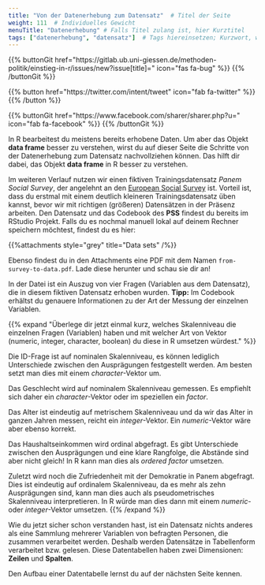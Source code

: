 ```yaml
---
title: "Von der Datenerhebung zum Datensatz"  # Titel der Seite
weight: 111  # Individuelles Gewicht 
menuTitle: "Datenerhebung" # Falls Titel zulang ist, hier Kurztitel
tags: ["datenerhebung", "datensatz"]  # Tags hiereinsetzen; Kurzwort, was auf der Seite passsiert
---
```


{{% buttonGit href=\"https\:\/\/gitlab.ub.uni-giessen.de\/methoden-politik\/einstieg-in-r\/issues\/new?issue[title]=\" icon=\"fas fa-bug\" %}} {{% /buttonGit %}} 

{{% button href=\"https\:\/\/twitter.com\/intent\/tweet\" icon=\"fab fa-twitter\" %}} {{% /button %}}

{{% buttonGit href=\"https\:\/\/www.facebook.com\/sharer\/sharer.php?u=\" icon=\"fab fa-facebook\" %}} {{% /buttonGit %}}

In R bearbeitest du meistens bereits erhobene Daten. Um aber das Objekt **data frame** besser zu verstehen, wirst du auf dieser Seite die Schritte von der Datenerhebung zum Datensatz nachvollziehen können. Das hilft dir dabei, das Objekt **data frame** in R besser zu verstehen. 

Im weiteren Verlauf nutzen wir einen fiktiven Trainingsdatensatz *Panem Social Survey*, der angelehnt an den [European Social Survey](https://europeansocialsurvey.com) ist. Vorteil ist, dass du erstmal mit einem deutlich kleineren Trainingsdatensatz üben kannst, bevor wir mit richtigen (größeren) Datensätzen in der Präsenz arbeiten. 
Den Datensatz und das Codebook des **PSS** findest du bereits im RStudio Projekt. Falls du es nochmal manuell lokal auf deinem Rechner speichern möchtest, findest du es hier:

{{%attachments style=\"grey\" title=\"Data sets\" /%}}

Ebenso findest du in den Attachments eine PDF mit dem Namen `from-survey-to-data.pdf`. Lade diese herunter und schau sie dir an!

In der Datei ist ein Auszug von vier Fragen (Variablen aus dem Datensatz), die in diesem fiktiven Datensatz erhoben wurden. **Tipp:** Im Codebook erhältst du genauere Informationen zu der Art der Messung der einzelnen Variablen. 

{{% expand \"Überlege dir jetzt einmal kurz, welches Skalenniveau die einzelnen Fragen (Variablen) haben und mit welcher Art von Vektor (numeric, integer, character, boolean) du diese in R umsetzen würdest.\" %}}

Die ID-Frage ist auf nominalen Skalenniveau, es können lediglich Unterschiede zwischen den Ausprägungen festgestellt werden. Am besten setzt man dies mit einem *character*-Vektor um. 

Das Geschlecht wird auf nominalem Skalenniveau gemessen. Es empfiehlt sich daher ein *character*-Vektor oder im speziellen ein *factor*. 

Das Alter ist eindeutig auf metrischem Skalenniveau und da wir das Alter in ganzen Jahren messen, reicht ein *integer*-Vektor. Ein *numeric*-Vektor wäre aber ebenso korrekt. 

Das Haushaltseinkommen wird ordinal abgefragt. Es gibt Unterschiede zwischen den Ausprägungen und eine klare Rangfolge, die Abstände sind aber nicht gleich! In R kann man dies als *ordered factor* umsetzen. 

Zuletzt wird noch die Zufriedenheit mit der Demokratie in Panem abgefragt. Dies ist eindeutig auf ordinalem Skalenniveau, da es mehr als zehn Ausprägungen sind, kann man dies auch als pseudometrisches Skalenniveau interpretieren. In R würde man dies dann mit einem *numeric*- oder *integer*-Vektor umsetzen. 
{{% /expand %}}

Wie du jetzt sicher schon verstanden hast, ist ein Datensatz nichts anderes als eine Sammlung mehrerer Variablen von befragten Personen, die zusammen verarbeitet werden. Deshalb werden Datensätze in Tabellenform verarbeitet bzw. gelesen. Diese Datentabellen haben zwei Dimensionen: **Zeilen** und **Spalten**. 

Den Aufbau einer Datentabelle lernst du auf der nächsten Seite kennen. 
